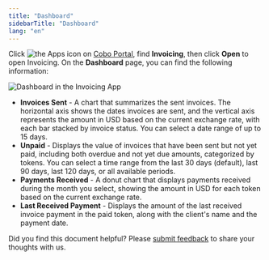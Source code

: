 ```yaml
---
title: "Dashboard"
sidebarTitle: "Dashboard"
lang: "en"
---
```

Click <img src="/en/images/common/icon_apps.svg" className="icon" alt="the Apps icon"/> on [Cobo Portal](https://portal.cobo.com/login), find **Invoicing**, then click **Open** to open Invoicing. On the **Dashboard** page, you can find the following information:

<img src="/en/images/portal-apps/invoicing/invoice_dashboard.png" className="screenshot_full_screen" alt="Dashboard in the Invoicing App"/>

- **Invoices Sent** - A chart that summarizes the sent invoices. The horizontal axis shows the dates invoices are sent, and the vertical axis represents the amount in USD based on the current exchange rate, with each bar stacked by invoice status. You can select a date range of up to 15 days.
- **Unpaid** - Displays the value of invoices that have been sent but not yet paid, including both overdue and not yet due amounts, categorized by tokens. You can select a time range from the last 30 days (default), last 90 days, last 120 days, or all available periods.
- **Payments Received** - A donut chart that displays payments received during the month you select, showing the amount in USD for each token based on the current exchange rate.
- **Last Received Payment** - Displays the amount of the last received invoice payment in the paid token, along with the client's name and the payment date.

<Tip>Did you find this document helpful? Please [submit feedback](https://forms.zohopublic.com/cobo/form/DocumentFeedbackForm/formperma/QvLOhxJv1_JMsJ-1dleZ8Itb_7rzN-LtgvsDdxosoVI?referrername=manuals) to share your thoughts with us.</Tip>